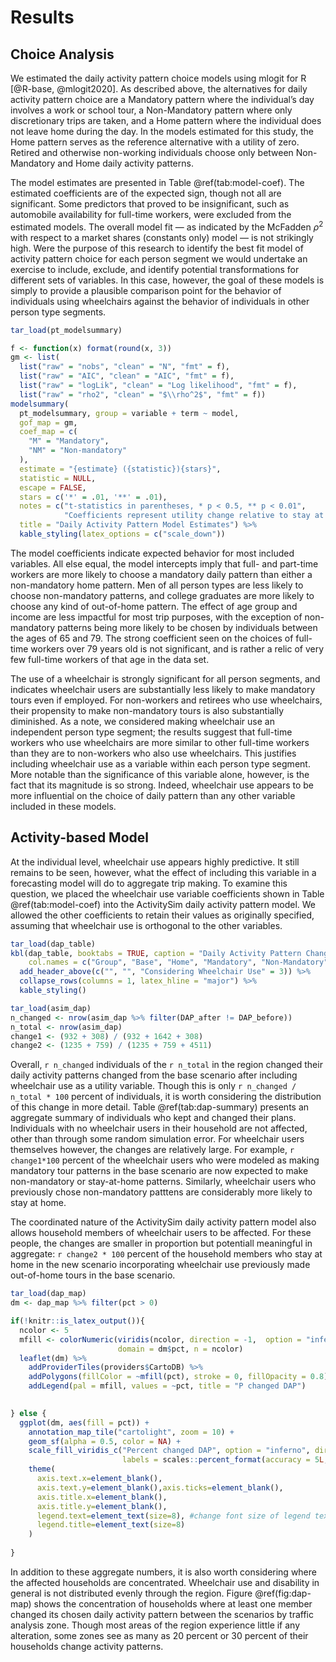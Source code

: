 # Results {#results}

## Choice Analysis

We estimated the daily activity pattern choice models using mlogit for R
[@R-base, @mlogit2020]. As described above, the alternatives for daily activity
pattern choice are a Mandatory pattern where the individual's day involves a
work or school tour, a Non-Mandatory pattern where only discretionary trips are
taken, and a Home pattern where the individual does not leave home during the
day. In the models estimated for this study, the Home pattern serves as the
reference alternative with a utility of zero. Retired and otherwise non-working
individuals choose only between Non-Mandatory and Home daily activity patterns.

The model estimates are presented in 
Table \@ref(tab:model-coef). 
The estimated coefficients are of the expected sign, though not all are significant. 
Some predictors that proved to be insignificant, such as automobile availability
for full-time workers, were excluded from the estimated models. 
The overall model fit --- as indicated by the McFadden $\rho^2$ with respect to
a market shares (constants only) model --- is not strikingly high. Were the purpose
of this research to identify the best fit model of activity pattern choice for 
each person segment we would undertake an exercise to include, exclude, and identify
potential transformations for different sets of variables. In this case, however,
the goal of these models is simply to provide a plausible comparison point for
the behavior of individuals using wheelchairs against the behavior of individuals
in other person type segments. 

```r
tar_load(pt_modelsummary)

f <- function(x) format(round(x, 3))
gm <- list(
  list("raw" = "nobs", "clean" = "N", "fmt" = f),
  list("raw" = "AIC", "clean" = "AIC", "fmt" = f),
  list("raw" = "logLik", "clean" = "Log likelihood", "fmt" = f),
  list("raw" = "rho2", "clean" = "$\\rho^2$", "fmt" = f))
modelsummary(
  pt_modelsummary, group = variable + term ~ model, 
  gof_map = gm,
  coef_map = c(
    "M" = "Mandatory",
    "NM" = "Non-mandatory"
  ),
  estimate = "{estimate} ({statistic}){stars}",
  statistic = NULL,
  escape = FALSE,
  stars = c('*' = .01, '**' = .01),
  notes = c("t-statistics in parentheses, * p < 0.5, ** p < 0.01",
            "Coefficients represent utility change relative to stay at home pattern."),
  title = "Daily Activity Pattern Model Estimates") %>%
  kable_styling(latex_options = c("scale_down"))
```

The model coefficients indicate expected behavior for most included variables. 
All else equal, the model intercepts imply that full- and part-time workers 
are more likely to choose a mandatory daily pattern than either a non-mandatory 
home pattern. Men of all person types are less likely to choose non-mandatory 
patterns, and college graduates are more likely to choose any kind of out-of-home
pattern. The effect of age group and income are less impactful for most trip
purposes, with the exception of non-mandatory patterns being more likely to be
chosen by individuals between the ages of 65 and 79. The strong coefficient 
seen on the choices of full-time workers over 79 years old is not significant, 
and is rather a relic of very few full-time workers of that age in the data set.

The use of a wheelchair is strongly significant for all person segments, and
indicates wheelchair users are substantially less likely to make mandatory tours
even if employed. For non-workers and retirees who use wheelchairs, their propensity
to make non-mandatory tours is also substantially diminished. As a note, we considered
making wheelchair use an independent person type segment; the results suggest that 
full-time workers who use wheelchairs are more similar to other full-time workers
than they are to non-workers who also use wheelchairs. This justifies including
wheelchair use as a variable within each person type segment. More notable than
the significance of this variable alone, however, is the fact that its magnitude
is so strong. Indeed, wheelchair use appears to be more influential on the choice
of daily pattern than any other variable included in these models.


## Activity-based Model

At the individual level, wheelchair use appears highly predictive. It still remains
to be seen, however, what the effect of including this variable in a forecasting
model will do to aggregate trip making. To examine this question, we placed the 
wheelchair use variable coefficients shown in Table \@ref(tab:model-coef) into 
the ActivitySim daily activity pattern model. We allowed the other coefficients
to retain their values as originally specified, assuming that wheelchair use 
is orthogonal to the other variables.


```r
tar_load(dap_table)
kbl(dap_table, booktabs = TRUE, caption = "Daily Activity Pattern Change",
    col.names = c("Group", "Base", "Home", "Mandatory", "Non-Mandatory")) %>%
  add_header_above(c("", "", "Considering Wheelchair Use" = 3)) %>%
  collapse_rows(columns = 1, latex_hline = "major") %>% 
  kable_styling()
```

```r
tar_load(asim_dap)
n_changed <- nrow(asim_dap %>% filter(DAP_after != DAP_before))
n_total <- nrow(asim_dap)
change1 <- (932 + 308) / (932 + 1642 + 308)
change2 <- (1235 + 759) / (1235 + 759 + 4511)
```

Overall, `r n_changed` individuals of the `r n_total` 
in the region changed their daily activity patterns changed from the base
scenario after including wheelchair use as a utility variable.
Though this is only `r n_changed / n_total * 100` percent of individuals, it is worth
considering the distribution of this change in more detail. Table
\@ref(tab:dap-summary) presents an aggregate summary of individuals who kept and 
changed their plans. Individuals with no wheelchair users in their household are 
not affected, other than through some random simulation error. For wheelchair users
themselves however, the changes are relatively large. 
For example, `r change1*100` percent of the wheelchair users who were modeled as 
making mandatory tour patterns in the base scenario are now expected to make 
non-mandatory or stay-at-home patterns. Similarly, wheelchair users who previously
chose non-mandatory patttens are considerably more likely to stay at home.

The coordinated nature of the ActivitySim daily activity pattern model also allows
household members of wheelchair users to be affected. For these people, 
the changes are smaller in proportion but potentiall meaningful in aggregate: 
`r change2 * 100` percent of the household members who stay at home in the new scenario
incorporating wheelchair use previously made out-of-home tours in the base scenario.


```r
tar_load(dap_map)
dm <- dap_map %>% filter(pct > 0)

if(!knitr::is_latex_output()){
  ncolor <- 5
  mfill <- colorNumeric(viridis(ncolor, direction = -1,  option = "inferno"), 
                        domain = dm$pct, n = ncolor)
  leaflet(dm) %>%
    addProviderTiles(providers$CartoDB) %>%
    addPolygons(fillColor = ~mfill(pct), stroke = 0, fillOpacity = 0.8) %>%
    addLegend(pal = mfill, values = ~pct, title = "P changed DAP") 

  
} else {
  ggplot(dm, aes(fill = pct)) +
    annotation_map_tile("cartolight", zoom = 10) +
    geom_sf(alpha = 0.5, color = NA) +
    scale_fill_viridis_c("Percent changed DAP", option = "inferno", direction = -1,
                         labels = scales::percent_format(accuracy = 5L, suffix = "" )) +
    theme(
      axis.text.x=element_blank(),
      axis.text.y=element_blank(),axis.ticks=element_blank(),
      axis.title.x=element_blank(),
      axis.title.y=element_blank(),
      legend.text=element_text(size=8), #change font size of legend text
      legend.title=element_text(size=8)
    )
  
}

```


In addition to these aggregate numbers, it is also worth considering where the
affected households are concentrated. Wheelchair use and disability in general
is not distributed evenly through the region. Figure \@ref(fig:dap-map) shows the
concentration of households where at least one member changed its chosen 
daily activity pattern between the scenarios by traffic analysis zone. Though
most areas of the region experience little if any alteration, some zones see as 
many as 20 percent or 30 percent of their households change activity patterns. 












